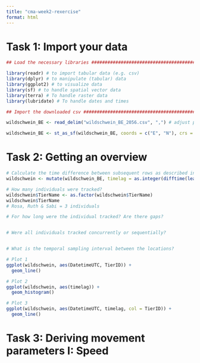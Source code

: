 ```yaml
---
title: "cma-week2-rexercise"
format: html
---
```


# Task 1: Import your data
```r
## Load the necessary libraries ################################################

library(readr) # to import tabular data (e.g. csv)
library(dplyr) # to manipulate (tabular) data
library(ggplot2) # to visualize data
library(sf) # to handle spatial vector data
library(terra) # To handle raster data
library(lubridate) # To handle dates and times

## Import the downloaded csv ##################################################

wildschwein_BE <- read_delim("wildschwein_BE_2056.csv", ",") # adjust path

wildschwein_BE <- st_as_sf(wildschwein_BE, coords = c("E", "N"), crs = 2056, remove = FALSE) # setting remove = FALSE preserves the original (E/N) columns, which come in handy later on
```

# Task 2: Getting an overview 
```r
# Calculate the time difference between subsequent rows as described in the demo
wildschwein <- mutate(wildschwein_BE, timelag = as.integer(difftime(lead(DatetimeUTC), DatetimeUTC, units = "secs")))

# How many individuals were tracked?
wildschwein$TierName <- as.factor(wildschwein$TierName)
wildschwein$TierName
# Rosa, Ruth & Sabi = 3 individuals 

# For how long were the individual tracked? Are there gaps?


# Were all individuals tracked concurrently or sequentially?


# What is the temporal sampling interval between the locations?

# Plot 1
ggplot(wildschwein, aes(DatetimeUTC, TierID)) +
  geom_line()

# Plot 2
ggplot(wildschwein, aes(timelag)) +
  geom_histogram()

# Plot 3
ggplot(wildschwein, aes(DatetimeUTC, timelag, col = TierID)) +
  geom_line()
```

# Task 3: Deriving movement parameters I: Speed 
```r

```


